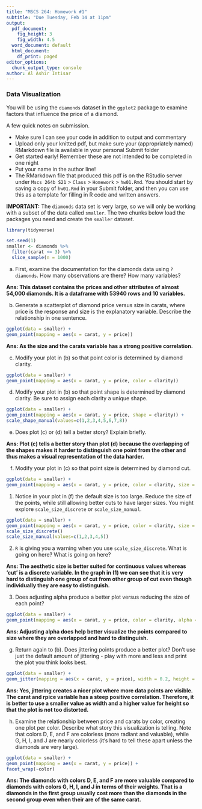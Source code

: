 ```yaml
---
title: "MSCS 264: Homework #1"
subtitle: "Due Tuesday, Feb 14 at 11pm"
output:
  pdf_document:
    fig_height: 3
    fig_width: 4.5
  word_document: default
  html_document:
    df_print: paged
editor_options: 
  chunk_output_type: console
author: Al Ashir Intisar
---
```


### Data Visualization

You will be using the `diamonds` dataset in the `ggplot2` package to examine factors that influence the price of a diamond. 

A few quick notes on submission.

- Make sure I can see your code in addition to output and commentary
- Upload only your knitted pdf, but make sure your (appropriately named) RMarkdown file is available in your personal Submit folder
- Get started early! Remember these are not intended to be completed in one night
- Put your name in the author line!
- The RMarkdown file that produced this pdf is on the RStudio server under `Mscs 264b S21` > `Class` > `Homework` > `hw01.Rmd`.  You should start by saving a copy of `hw01.Rmd` in your Submit folder, and then you can use this as a template for filling in R code and written answers.

**IMPORTANT:** The `diamonds` data set is very large, so we will only be working with a subset of the data called `smaller`. The two chunks below load the packages you need and create the `smaller` dataset.

```r
library(tidyverse)
```

```r
set.seed(1)
smaller <- diamonds %>%
  filter(carat <= 3) %>%
  slice_sample(n = 1000)
```

(a) First, examine the documentation for the diamonds data using `?diamonds`. How many observations are there? How many variables?


**Ans: This dataset contains the prices and other sttributes of almost 54,000 diamonds. It is a dataframe with 53940 rows and 10 variables.**


(b) Generate a scatterplot of diamond price versus size in carats, where price is the response and size is the explanatory variable. Describe the relationship in one sentence.

```r
ggplot(data = smaller) +
geom_point(mapping = aes(x = carat, y = price))
```

**Ans: As the size and the carats variable has a strong positive correlation.**

(c) Modify your plot in (b) so that point color is determined by diamond clarity.

```r
ggplot(data = smaller) +
geom_point(mapping = aes(x = carat, y = price, color = clarity))
```


(d) Modify your plot in (b) so that point shape is determined by diamond clarity. Be sure to assign each clarity a unique shape.

```r
ggplot(data = smaller) +
geom_point(mapping = aes(x = carat, y = price, shape = clarity)) +
scale_shape_manual(values=c(1,2,3,4,5,6,7,8))
```


(e) Does plot (c) or (d) tell a better story? Explain briefly.


**Ans: Plot (c) tells a better story than plot (d) because the overlapping of the shapes makes it harder to distinguish one point from the other and thus makes a visual representation of the data harder.**


(f) Modify your plot in (c) so that point size is determined by diamond cut.

```r
ggplot(data = smaller) +
geom_point(mapping = aes(x = carat, y = price, color = clarity, size = cut))
```


  1. Notice in your plot in (f) the default size is too large. Reduce the size of the points, while still allowing better cuts to have larger sizes. You might explore `scale_size_discrete` or `scale_size_manual`.
  
```r
ggplot(data = smaller) +
geom_point(mapping = aes(x = carat, y = price, color = clarity, size = cut)) +
scale_size_discrete()
scale_size_manual(values=c(1,2,3,4,5))
```
  
  

  2. `R` is giving you a warning when you use `scale_size_discrete`. What is going on here? What is going on here?
  

**Ans: The aesthetic size is better suited for continuous values whereas 'cut' is a discrete variable. In the graph in (1) we can see that it is very hard to distinguish one group of cut from other group of cut even though individually they are easy to distinguish.**

  3. Does adjusting alpha produce a better plot versus reducing the size of each point?
  
```r
ggplot(data = smaller) +
geom_point(mapping = aes(x = carat, y = price, color = clarity, alpha = cut))
```


**Ans: Adjusting alpha does help better visualize the points compared to size where they are overlapped and hard to distinguish.**   

(g) Return again to (b). Does jittering points produce a better plot? Don't use just the default amount of jittering - play with more and less and print the plot you think looks best.

```r
ggplot(data = smaller) +
geom_jitter(mapping = aes(x = carat, y = price), width = 0.2, height = 10)
```


**Ans: Yes, jittering creates a nicer plot where more data points are visible. The carat and rpice variable has a steep positive correlation. Therefore, it is better to use a smaller value as width and a higher value for height so that the plot is not too distorted.**

(h) Examine the relationship between price and carats by color, creating one plot per color. Describe what story this visualization is telling. Note that colors D, E, and F are colorless (more radiant and valuable), while G, H, I, and J are nearly colorless (it's hard to tell these apart unless the diamonds are very large).

```r
ggplot(data = smaller) +
geom_point(mapping = aes(x = carat, y = price)) +
facet_wrap(~color)
```


**Ans: The diamonds with colors D, E, and F are more valuable compared to diamonds with colors G, H, I, and J in terms of their weights. That is a diamonds in the first group usually cost more than the diamonds in the second group even when their are of the same carat.**
